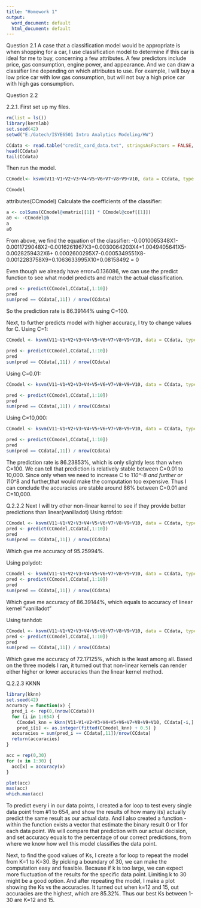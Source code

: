 ---
title: "Homework 1"
output:
  word_document: default
  html_document: default
---

Question 2.1
     A case that a classification model would be appropriate is when shopping for a car, I use classification model to determine if this car is ideal for me to buy, concerning a few attributes.
     A few predictors include price, gas consumption, engine power, and appearance. And we can draw a classifier line depending on which attributes to use. For example, I will buy a low price car with low gas consumption, but will not buy a high price car with high gas consumption.
     

Question 2.2

2.2.1. First set up my files.
```{r}
rm(list = ls())
library(kernlab)
set.seed(42)
setwd("E:/Gatech/ISYE6501 Intro Analytics Modeling/HW")
```
```{r}
CCdata <- read.table("credit_card_data.txt", stringsAsFactors = FALSE, header = FALSE)
head(CCdata)
tail(CCdata)
```
Then run the model.
```{r}
CCmodel<- ksvm(V11~V1+V2+V3+V4+V5+V6+V7+V8+V9+V10, data = CCdata, type = "C-svc", kernel = "vanilladot", C = 100, scaled=TRUE)
```
```{r}
CCmodel
```

attributes(CCmodel)
Calculate the coefficients of the classifier:
```{r}
a <- colSums(CCmodel@xmatrix[[1]] * CCmodel@coef[[1]])
a0 <- -CCmodel@b
a
a0
```
From above, we find the equation of the classifier:
-0.0010065348X1-0.0011729048X2-0.0016261967X3+0.0030064203X4+1.0049405641X5-0.0028259432X6+
0.0002600295X7-0.0005349551X8-0.0012283758X9+0.1063633995X10+0.08158492 =  0

Even though we already have error=0.136086, we can use the predict function to see what model predicts and match the actual classification.
```{r}
pred <- predict(CCmodel,CCdata[,1:10])
pred
sum(pred == CCdata[,11]) / nrow(CCdata)
```
So the prediction rate is 86.39144% using C=100.

Next, to further predicts model with higher accuracy, I try to change values for C.
Using C=1:
```{r}
CCmodel <- ksvm(V11~V1+V2+V3+V4+V5+V6+V7+V8+V9+V10, data = CCdata, type = "C-svc", kernel = "vanilladot", C = 1, scaled=TRUE)
```
```{r}
pred <- predict(CCmodel,CCdata[,1:10])
pred
sum(pred == CCdata[,11]) / nrow(CCdata)
```


Using C=0.01:
```{r}
CCmodel <- ksvm(V11~V1+V2+V3+V4+V5+V6+V7+V8+V9+V10, data = CCdata, type = "C-svc", kernel = "vanilladot", C = 0.01, scaled=TRUE)
```
```{r}
pred <- predict(CCmodel,CCdata[,1:10])
pred
sum(pred == CCdata[,11]) / nrow(CCdata)
```

Using C=10,000:
```{r}
CCmodel <- ksvm(V11~V1+V2+V3+V4+V5+V6+V7+V8+V9+V10, data = CCdata, type = "C-svc", kernel = "vanilladot", C = 10000, scaled=TRUE)
```
```{r}
pred <- predict(CCmodel,CCdata[,1:10])
pred
sum(pred == CCdata[,11]) / nrow(CCdata)
```
The prediction rate is 86.23853%, which is only slightly less than when C=100.
We can tell that prediction is relatively stable between C=0.01 to 10,000. Since only when we need to increase C to 1*10^-8 and further or 1*10^8 and further,that would make the computation too expensive. Thus I can conclude the accuracies are stable around 86% between C=0.01 and C=10,000.

Q.2.2.2
Next I will try other non-linear kernel to see if they provide better predictions than linear(vanilladot)
Using rbfdot:
```{r}
CCmodel <- ksvm(V11~V1+V2+V3+V4+V5+V6+V7+V8+V9+V10, data = CCdata, type = "C-svc", kernel = "rbfdot", C = 100, scaled=TRUE)
pred <- predict(CCmodel,CCdata[,1:10])
pred
sum(pred == CCdata[,11]) / nrow(CCdata)
```
Which gve me accuracy of 95.25994%.

Using polydot:
```{r}
CCmodel <- ksvm(V11~V1+V2+V3+V4+V5+V6+V7+V8+V9+V10, data = CCdata, type = "C-svc", kernel = "polydot", C = 100, scaled=TRUE)
pred <- predict(CCmodel,CCdata[,1:10])
pred
sum(pred == CCdata[,11]) / nrow(CCdata)
```
Which gave me accuracy of 86.39144%, which equals to accuracy of linear kernel "vanilladot"

Using tanhdot:
```{r}
CCmodel <- ksvm(V11~V1+V2+V3+V4+V5+V6+V7+V8+V9+V10, data = CCdata, type = "C-svc", kernel = "tanhdot", C = 100, scaled=TRUE)
pred <- predict(CCmodel,CCdata[,1:10])
pred
sum(pred == CCdata[,11]) / nrow(CCdata)
```
Which gave me accuracy of 72.17125%, which is the least among all.
Based on the three models I ran, it turned out that non-linear kernels can render either higher or lower accuracies than the linear kernel method. 

Q.2.2.3 KKNN
```{r}
library(kknn)
set.seed(42)
accuracy = function(x) {
  pred_i <- rep(0,(nrow(CCdata)))
  for (i in 1:654) {
    CCmodel_knn = kknn(V11~V1+V2+V3+V4+V5+V6+V7+V8+V9+V10, CCdata[-i,], CCdata[i,], k=x, distance = 2, kernel = "optimal", scale=TRUE)
    pred_i[i] <- as.integer(fitted(CCmodel_knn) + 0.5) }
  accuracies = sum(pred_i == CCdata[,11])/nrow(CCdata) 
  return(accuracies)
}

acc = rep(0,30)
for (x in 1:30) {
  acc[x] = accuracy(x)
}

plot(acc)
max(acc)
which.max(acc)
```
To predict every i in our data points, I created a for loop to test every single data point from #1 to 654, and show the results of how many i(s) actually predict the same result as our actual data. And I also created a function - within the function exists a vector that estimate the binary result 0 or 1 for each data point. We will compare that prediction with our actual decision, and set accuracy equals to the percentage of our correct predictions, from where we know how well this model classifies the data point.

Next, to find the good values of Ks, I create a for loop to repeat the model from K=1 to K=30. By picking a boundary of 30, we can make the computation easy and feasible. Because if k is too large, we can expect more fluctuation of the results for the specific data point. Limiting k to 30 might be a good option. And after repeating the model, I make a plot showing the Ks vs the accuracies. It turned out when k=12 and 15, out accuracies are the highest, which are 85.32%. Thus our best Ks between 1-30 are K=12 and 15.
